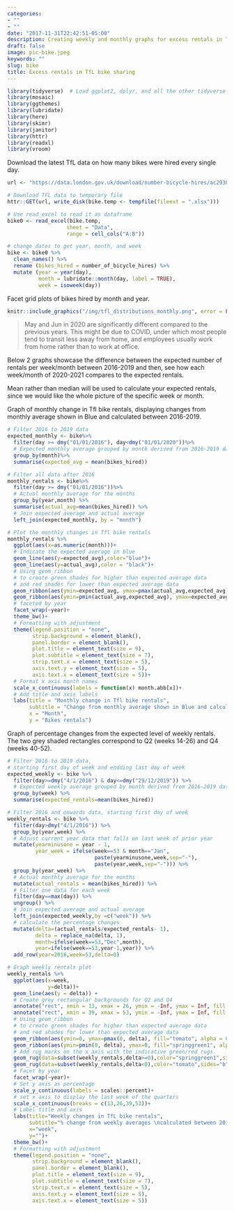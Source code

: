 ```yaml
---
categories:
- ""
- ""
date: "2017-11-31T22:42:51-05:00"
description: Creating weekly and monthly graphs for excess rentals in TfL bike sharing.
draft: false
image: pic-bike.jpeg
keywords: ""
slug: bike
title: Excess rentals in TfL bike sharing
---
```


```r
library(tidyverse)  # Load ggplot2, dplyr, and all the other tidyverse packages
library(mosaic)
library(ggthemes)
library(lubridate)
library(here)
library(skimr)
library(janitor)
library(httr)
library(readxl)
library(vroom)
```


Download the latest TfL data on how many bikes were hired every single day.

```r
url <- "https://data.london.gov.uk/download/number-bicycle-hires/ac29363e-e0cb-47cc-a97a-e216d900a6b0/tfl-daily-cycle-hires.xlsx"

# Download TFL data to temporary file
httr::GET(url, write_disk(bike.temp <- tempfile(fileext = ".xlsx")))

# Use read_excel to read it as dataframe
bike0 <- read_excel(bike.temp,
                   sheet = "Data",
                   range = cell_cols("A:B"))

# change dates to get year, month, and week
bike <- bike0 %>% 
  clean_names() %>% 
  rename (bikes_hired = number_of_bicycle_hires) %>% 
  mutate (year = year(day),
          month = lubridate::month(day, label = TRUE),
          week = isoweek(day))
```



Facet grid plots of bikes hired by month and year.

```r
knitr::include_graphics("/img/tfl_distributions_monthly.png", error = FALSE)
```

> May and Jun in 2020 are significantly different compared to the previous years. This might be due to COVID, under which most people tend to transit less away from home, and employees usually work from home rather than to work at office.

Below 2 graphs showcase the difference between the expected number of rentals per week/month between 2016-2019 and then, see how each week/month of 2020-2021 compares to the expected rentals. 

Mean rather than median will be used to calculate your expected rentals, since we would like the whole picture of the specific week or month.


Graph of monthly change in Tfl bike rentals, displaying changes from monthly average shown in Blue and calculated between 2016-2019.

```r
# Filter 2016 to 2019 data
expected_monthly <- bike%>%
  filter(day >= dmy("01/01/2016"), day<dmy("01/01/2020"))%>%
  # Expected monthly average grouped by month derived from 2016-2019 data
  group_by(month)%>%
  summarise(expected_avg = mean(bikes_hired))

# Filter all data after 2016
monthly_rentals <- bike%>%
  filter(day >= dmy("01/01/2016"))%>%
  # Actual monthly average for the months
  group_by(year,month) %>% 
  summarise(actual_avg=mean(bikes_hired)) %>% 
  # Join expected average and actual average
  left_join(expected_monthly, by = "month")

# Plot the monthly changes in Tfl bike rentals
monthly_rentals %>% 
  ggplot(aes(x=as.numeric(month)))+
  # Indicate the expected average in blue
  geom_line(aes(y=expected_avg),color="blue")+
  geom_line(aes(y=actual_avg),color = "black")+
  # Using geom_ribbon 
  # to create green shades for higher than expected average data
  # and red shades for lower than expected average data
  geom_ribbon(aes(ymin=expected_avg, ymax=pmax(actual_avg,expected_avg)),fill="springgreen1", alpha = 0.3) +
  geom_ribbon(aes(ymin=pmin(actual_avg,expected_avg), ymax=expected_avg), fill="tomato", alpha = 0.3)+
  # faceted by year
  facet_wrap(~year)+
  theme_bw()+
  # Formatting with adjustment
  theme(legend.position = "none",
        strip.background = element_blank(),
        panel.border = element_blank(),
        plot.title = element_text(size = 9),
        plot.subtitle = element_text(size = 7),
        strip.text.x = element_text(size = 5),
        axis.text.y = element_text(size = 5),
        axis.text.x = element_text(size = 5))+
  # Format x axis month names
  scale_x_continuous(labels = function(x) month.abb[x])+
  # Add title and axis labels
  labs(title = "Monthly change in Tfl bike rentals",
       subtitle = "Change from monthly average shown in Blue and calculated between 2016-2019",
       x = "Month",
       y = "Bikes rentals")

```



Graph of percentage changes from the expected level of weekly rentals. The two grey shaded rectangles correspond to Q2 (weeks 14-26) and Q4 (weeks 40-52).

```r
# Filter 2016 to 2019 data, 
# starting first day of week and endding last day of week
expected_weekly <- bike %>% 
  filter(day>=dmy("4/1/2016") & day<=dmy("29/12/2019")) %>% 
  # Expected weekly average grouped by month derived from 2016-2019 data
  group_by(week) %>% 
  summarise(expected_rentals=mean(bikes_hired))

# Filter 2016 and onwards data, starting first day of week
weekly_rentals <- bike %>% 
  filter(day>dmy("4/1/2016")) %>% 
  group_by(year,week) %>%
  # Adjust current year data that falls on last week of prior year
  mutate(yearminusone = year - 1,
         year_week = ifelse(week==53 & month=="Jan",
                            paste(yearminusone,week,sep="-"),
                            paste(year,week,sep="-"))) %>%
  group_by(year_week) %>%
  # Actual monthly average for the months
  mutate(actual_rentals = mean(bikes_hired)) %>% 
  # Filter one data for each week
  filter(day==max(day)) %>%
  ungroup() %>%
  # Join expected average and actual average
  left_join(expected_weekly,by =c("week")) %>% 
  # calculate the percentage changes
  mutate(delta=(actual_rentals/expected_rentals- 1),
         delta = replace_na(delta, 1),
         month=ifelse(week==53,"Dec",month),
         year=ifelse(week==53,year-1,year)) %>% 
  add_row(year=2016,week=53,delta=0)

# Graph weekly rentals plot
weekly_rentals %>% 
  ggplot(aes(x=week,
             y=delta))+
  geom_line(aes(y = delta)) +
  # Create grey rectangular backgrounds for Q2 and Q4
  annotate("rect", xmin = 13, xmax = 26, ymin = -Inf, ymax = Inf, fill = "grey", alpha = 0.3)+
  annotate("rect", xmin = 39, xmax = 53, ymin = -Inf, ymax = Inf, fill = "grey", alpha = 0.3)+
  # Using geom_ribbon 
  # to create green shades for higher than expected average data
  # and red shades for lower than expected average data
  geom_ribbon(aes(ymin=0, ymax=pmax(0, delta), fill="tomato", alpha = 0.3)) +
  geom_ribbon(aes(ymin=pmin(0, delta), ymax=0, fill="springgreen1", alpha = 0.3))+
  # Add rug marks on the x axis with the indicative green/red rugs.
  geom_rug(data=subset(weekly_rentals,delta>=0),color="springgreen1",sides="b")+
  geom_rug(data=subset(weekly_rentals,delta<0),color="tomato",sides="b")+
  # Facet by year
  facet_wrap(~year)+
  # Set y axis as percentage
  scale_y_continuous(labels = scales::percent)+
  # set x axis to display the last week of the quarters
  scale_x_continuous(breaks = c(13,26,39,53))+
  # Label title and axis
  labs(title="Weekly changes in TfL bike rentals",
       subtitle="% change from weekly averages \ncalculated between 2016-2019",
       x="week",
       y="")+
  theme_bw()+
  # Formatting with adjustment
  theme(legend.position = "none",
        strip.background = element_blank(),
        panel.border = element_blank(),
        plot.title = element_text(size = 9),
        plot.subtitle = element_text(size = 7),
        strip.text.x = element_text(size = 5),
        axis.text.y = element_text(size = 5),
        axis.text.x = element_text(size = 5))
```
